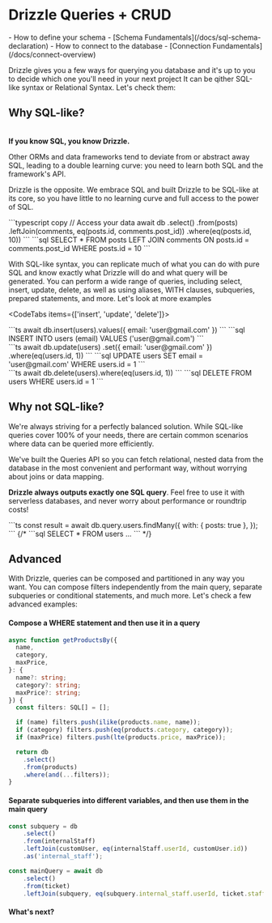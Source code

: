 
# Drizzle Queries + CRUD

<Prerequisites>
  - How to define your schema - [Schema Fundamentals](/docs/sql-schema-declaration)
  - How to connect to the database - [Connection Fundamentals](/docs/connect-overview)
</Prerequisites>

Drizzle gives you a few ways for querying you database and it's up to you to decide which one you'll need in your next project
It can be qither SQL-like syntax or Relational Syntax. Let's check them:

## Why SQL-like?
\
**If you know SQL, you know Drizzle.**

Other ORMs and data frameworks tend to deviate from or abstract away SQL, leading to a double learning curve: you need to learn both SQL and the framework's API.

Drizzle is the opposite.
We embrace SQL and built Drizzle to be SQL-like at its core, so you have little to no learning curve and full access to the power of SQL.

<Section>
```typescript copy
// Access your data
await db
  .select()
	.from(posts)
	.leftJoin(comments, eq(posts.id, comments.post_id))
	.where(eq(posts.id, 10))
```
```sql
SELECT * 
FROM posts
LEFT JOIN comments ON posts.id = comments.post_id
WHERE posts.id = 10
```
</Section>

With SQL-like syntax, you can replicate much of what you can do with pure SQL and know 
exactly what Drizzle will do and what query will be generated. You can perform a wide range of queries, 
including select, insert, update, delete, as well as using aliases, WITH clauses, subqueries, prepared statements, 
and more. Let's look at more examples

<CodeTabs items={['insert', 'update', 'delete']}>
<Section>
```ts
await db.insert(users).values({ email: 'user@gmail.com' })
```
```sql
INSERT INTO users (email) VALUES ('user@gmail.com')
```
</Section>
<Section>
```ts
await db.update(users)
        .set({ email: 'user@gmail.com' })
        .where(eq(users.id, 1))
```
```sql
UPDATE users 
SET email = 'user@gmail.com'
WHERE users.id = 1
```
</Section>
<Section>
```ts
await db.delete(users).where(eq(users.id, 1))
```
```sql
DELETE FROM users WHERE users.id = 1
```
</Section>
</CodeTabs>

## Why not SQL-like?

We're always striving for a perfectly balanced solution. While SQL-like queries cover 100% of your needs, 
there are certain common scenarios where data can be queried more efficiently.

We've built the Queries API so you can fetch relational, nested data from the database in the most convenient 
and performant way, without worrying about joins or data mapping.

**Drizzle always outputs exactly one SQL query**. Feel free to use it with serverless databases,
and never worry about performance or roundtrip costs!

<Section>
```ts
const result = await db.query.users.findMany({
	with: {
		posts: true
	},
});
```
{/* ```sql
SELECT * FROM users ...
``` */}
</Section>

## Advanced
With Drizzle, queries can be composed and partitioned in any way you want. You can compose filters 
independently from the main query, separate subqueries or conditional statements, and much more. 
Let's check a few advanced examples:

#### Compose a WHERE statement and then use it in a query
```ts
async function getProductsBy({
  name,
  category,
  maxPrice,
}: {
  name?: string;
  category?: string;
  maxPrice?: string;
}) {
  const filters: SQL[] = [];

  if (name) filters.push(ilike(products.name, name));
  if (category) filters.push(eq(products.category, category));
  if (maxPrice) filters.push(lte(products.price, maxPrice));

  return db
    .select()
    .from(products)
    .where(and(...filters));
}
```

#### Separate subqueries into different variables, and then use them in the main query
```ts
const subquery = db
	.select()
	.from(internalStaff)
	.leftJoin(customUser, eq(internalStaff.userId, customUser.id))
	.as('internal_staff');

const mainQuery = await db
	.select()
	.from(ticket)
	.leftJoin(subquery, eq(subquery.internal_staff.userId, ticket.staffId));
```

#### What's next?
<br/>
<Flex>
  <LinksList 
    title='Access your data'
    links={[
        ["Query", "/docs/rqb"], 
        ["Select", "/docs/select"],
        ["Insert", "/docs/insert"],
        ["Update", "/docs/update"],
        ["Delete", "/docs/delete"],
        ["Filters", "/docs/operators"],
        ["Joins", "/docs/joins"],
        ["sql`` operator", "/docs/sql"],
      ]}
  />
  <LinksList 
    title='Zero to Hero'
    links={[
        ["Migrations", "/docs/migrations"], 
      ]}
  />
</Flex>
